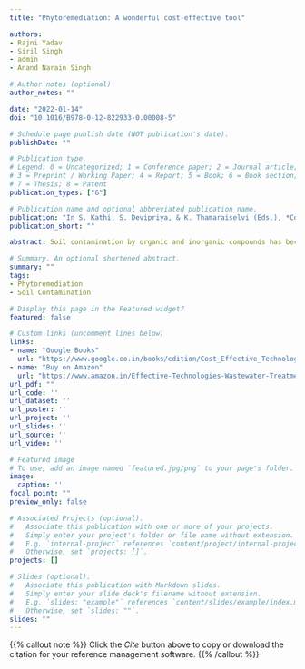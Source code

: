 ```yaml
---
title: "Phytoremediation: A wonderful cost-effective tool"

authors:
- Rajni Yadav
- Siril Singh
- admin
- Anand Narain Singh

# Author notes (optional)
author_notes: ""

date: "2022-01-14"
doi: "10.1016/B978-0-12-822933-0.00008-5"

# Schedule page publish date (NOT publication's date).
publishDate: ""

# Publication type.
# Legend: 0 = Uncategorized; 1 = Conference paper; 2 = Journal article;
# 3 = Preprint / Working Paper; 4 = Report; 5 = Book; 6 = Book section;
# 7 = Thesis; 8 = Patent
publication_types: ["6"]

# Publication name and optional abbreviated publication name.
publication: "In S. Kathi, S. Devipriya, & K. Thamaraiselvi (Eds.), *Cost Effective Technologies for Solid Waste and Wastewater Treatment* (pp. 179–208). Elsevier, Amsterdam"
publication_short: ""

abstract: Soil contamination by organic and inorganic compounds has become a severe concern worldwide due to its detrimental effects on ecosystem structure and functioning. This problem has been increasing due to anthropogenic activities that affect the soils’ physical, chemical and biological properties with unprecedented rates. Thus, among various remediation technologies for soil contamination management, phytoremediation has emerged as a promising cost-effective and sustainable technology. Therefore, the present chapter highlights the recent developments in the concept, types, mechanisms of this phytoremediation as a cost-effective technology for contaminated soils along with future perspectives. Available literature suggests that it is a better technology to remediate contaminated sites than conventional strategies and is considered a cost-effective and eco-friendly tool. Phytoremediation includes a range of plant-based remediation techniques such as rhizofiltration, phytostabilization, phytoextraction, phytovolatilization and phytodegradation focused on a different degree of remediation mechanisms. Further, recent developments in understanding the mechanism of phytoremediation have opened the window for the engineering of plants for effective remediation of contaminants. However, the information regarding which plant species is ideal and appropriate for a specific type of waste and its mechanism of phytoremediation is not fully synthesized. Therefore, to find out suitable plant species for Phytoremediation purposes based on needs and mechanisms whenever is required in a changing environment is mandatory. It is also expected that ecological evaluation of the desirable and most applicable, especially indigenous plants that probably can play a promising role in the development of a database for future research aspects in remediation and decontamination of limited air, water and soil resources of the biosphere. 

# Summary. An optional shortened abstract.
summary: ""
tags:
- Phytoremediation
- Soil Contamination

# Display this page in the Featured widget?
featured: false

# Custom links (uncomment lines below)
links:
- name: "Google Books"
  url: "https://www.google.co.in/books/edition/Cost_Effective_Technologies_for_Solid_Wa/nFJLEAAAQBAJ?hl=en"    
- name: "Buy on Amazon"
  url: "https://www.amazon.in/Effective-Technologies-Wastewater-Treatment-Pollution/dp/0128229330"
url_pdf: ""
url_code: ''
url_dataset: ''
url_poster: ''
url_project: ''
url_slides: ''
url_source: ''
url_video: ''

# Featured image
# To use, add an image named `featured.jpg/png` to your page's folder.
image:
  caption: ''
focal_point: ""
preview_only: false

# Associated Projects (optional).
#   Associate this publication with one or more of your projects.
#   Simply enter your project's folder or file name without extension.
#   E.g. `internal-project` references `content/project/internal-project/index.md`.
#   Otherwise, set `projects: []`.
projects: []

# Slides (optional).
#   Associate this publication with Markdown slides.
#   Simply enter your slide deck's filename without extension.
#   E.g. `slides: "example"` references `content/slides/example/index.md`.
#   Otherwise, set `slides: ""`.
slides: ""
---
```


  {{% callout note %}}
Click the *Cite* button above to copy or download the citation for your reference management software.
{{% /callout %}}

